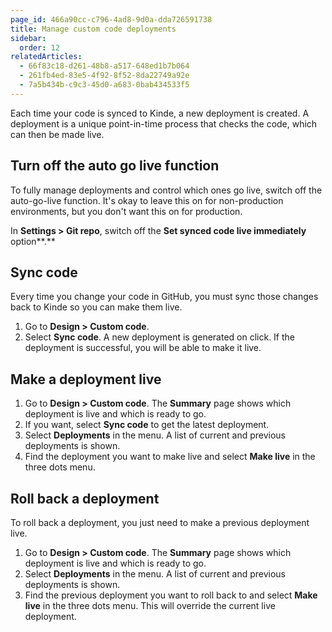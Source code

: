 ```yaml
---
page_id: 466a90cc-c796-4ad8-9d0a-dda726591738
title: Manage custom code deployments
sidebar:
  order: 12
relatedArticles:
  - 66f83c18-d261-48b8-a517-648ed1b7b064
  - 261fb4ed-83e5-4f92-8f52-8da22749a92e
  - 7a5b434b-c9c3-45d0-a683-0bab434533f5
---
```


Each time your code is synced to Kinde, a new deployment is created. A deployment is a unique point-in-time process that checks the code, which can then be made live. 

## Turn off the auto go live function

To fully manage deployments and control which ones go live, switch off the auto-go-live function. It's okay to leave this on for non-production environments, but you don't want this on for production.

In **Settings > Git repo**, switch off the **Set synced code live immediately** option**.**

## Sync code

Every time you change your code in GitHub, you must sync those changes back to Kinde so you can make them live.

1. Go to **Design > Custom code**.
2. Select **Sync code**. A new deployment is generated on click. If the deployment is successful, you will be able to make it live.

## Make a deployment live

1. Go to **Design > Custom code**. The **Summary** page shows which deployment is live and which is ready to go.
2. If you want, select **Sync code** to get the latest deployment.
3. Select **Deployments** in the menu. A list of current and previous deployments is shown. 
4. Find the deployment you want to make live and select **Make live** in the three dots menu.

## Roll back a deployment

To roll back a deployment, you just need to make a previous deployment live. 

1. Go to **Design > Custom code**. The **Summary** page shows which deployment is live and which is ready to go.
2. Select **Deployments** in the menu. A list of current and previous deployments is shown. 
3. Find the previous deployment you want to roll back to and select **Make live** in the three dots menu. This will override the current live deployment.
